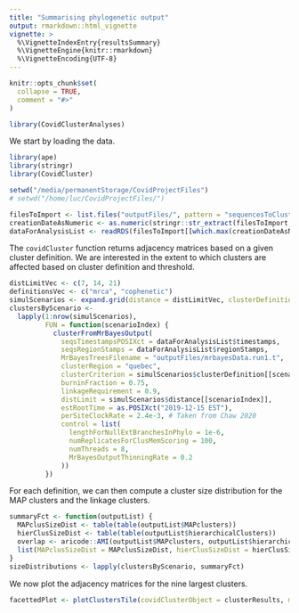 ```yaml
---
title: "Summarising phylogenetic output"
output: rmarkdown::html_vignette
vignette: >
  %\VignetteIndexEntry{resultsSummary}
  %\VignetteEngine{knitr::rmarkdown}
  %\VignetteEncoding{UTF-8}
---
```


```r
knitr::opts_chunk$set(
  collapse = TRUE,
  comment = "#>"
)
```

```r
library(CovidClusterAnalyses)
```

We start by loading the data.
```r
library(ape)
library(stringr)
library(CovidCluster)

setwd("/media/permanentStorage/CovidProjectFiles")
# setwd("/home/luc/CovidProjectFiles/")

filesToImport <- list.files("outputFiles/", pattern = "sequencesToClusterFormattedForMrBayes", full.names = TRUE)
creationDateAsNumeric <- as.numeric(stringr::str_extract(filesToImport, "(?<=MrBayes_).+(?=\\.rds)"))
dataForAnalysisList <- readRDS(filesToImport[[which.max(creationDateAsNumeric)]])
```
The `covidCluster` function returns adjacency matrices based on a given cluster definition. We are interested in the extent to which clusters are affected based on cluster definition and threshold.
```r
distLimitVec <- c(7, 14, 21)
definitionsVec <- c("mrca", "cophenetic")
simulScenarios <- expand.grid(distance = distLimitVec, clusterDefinition = definitionsVec)
clustersByScenario <- 
  lapply(1:nrow(simulScenarios),
         FUN = function(scenarioIndex) {
           clusterFromMrBayesOutput(
             seqsTimestampsPOSIXct = dataForAnalysisList$timestamps, 
             seqsRegionStamps = dataForAnalysisList$regionStamps,
             MrBayesTreesFilename = "outputFiles/mrbayesData.run1.t",
             clusterRegion = "quebec",
             clusterCriterion = simulScenarios$clusterDefinition[[scenarioIndex]],
             burninFraction = 0.75,
             linkageRequirement = 0.9,
             distLimit = simulScenarios$distance[[scenarioIndex]],
             estRootTime = as.POSIXct("2019-12-15 EST"),
             perSiteClockRate = 2.4e-3, # Taken from Chaw 2020
             control = list(
               lengthForNullExtBranchesInPhylo = 1e-6,
               numReplicatesForClusMemScoring = 100,
               numThreads = 8,
               MrBayesOutputThinningRate = 0.2
             ))
         })
```
For each definition, we can then compute a cluster size distribution for the MAP clusters and the linkage clusters.
```r
summaryFct <- function(outputList) {
  MAPclusSizeDist <- table(table(outputList$MAPclusters))
  hierClusSizeDist <- table(table(outputList$hierarchicalClusters))
  overlap <- aricode::AMI(outputList$MAPclusters, outputList$hierarchicalClusters)
  list(MAPclusSizeDist = MAPclusSizeDist, hierClusSizeDist = hierClusSizeDist, overlap = overlap)
}
sizeDistributions <- lapply(clustersByScenario, summaryFct)
```
We now plot the adjacency matrices for the nine largest clusters.
```r
facettedPlot <- plotClustersTile(covidClusterObject = clusterResults, minClusSize = 15, textScaleFactor = 1, oneFilePerCluster = TRUE, numClusters = 16, outputFolder = "outputFiles/")
```



